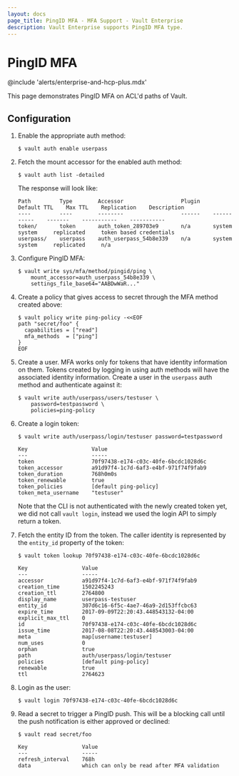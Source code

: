 ```yaml
---
layout: docs
page_title: PingID MFA - MFA Support - Vault Enterprise
description: Vault Enterprise supports PingID MFA type.
---
```


# PingID MFA

@include 'alerts/enterprise-and-hcp-plus.mdx'

This page demonstrates PingID MFA on ACL'd paths of Vault.

## Configuration

1. Enable the appropriate auth method:

   ```text
   $ vault auth enable userpass
   ```

1. Fetch the mount accessor for the enabled auth method:

   ```text
   $ vault auth list -detailed
   ```

   The response will look like:

   ```text
   Path         Type        Accessor                  Plugin    Default TTL    Max TTL    Replication    Description
   ----         ----        --------                  ------    -----------    -------    -----------    -----------
   token/       token       auth_token_289703e9       n/a       system         system     replicated     token based credentials
   userpass/    userpass    auth_userpass_54b8e339    n/a       system         system     replicated     n/a
   ```

1. Configure PingID MFA:

   ```text
   $ vault write sys/mfa/method/pingid/ping \
       mount_accessor=auth_userpass_54b8e339 \
       settings_file_base64="AABDwWaR..."
   ```

1. Create a policy that gives access to secret through the MFA method created
   above:

   ```
   $ vault policy write ping-policy -<<EOF
   path "secret/foo" {
     capabilities = ["read"]
     mfa_methods  = ["ping"]
   }
   EOF
   ```

1. Create a user. MFA works only for tokens that have identity information on
   them. Tokens created by logging in using auth methods will have the associated
   identity information. Create a user in the `userpass` auth method and
   authenticate against it:

   ```text
   $ vault write auth/userpass/users/testuser \
       password=testpassword \
       policies=ping-policy
   ```

1. Create a login token:

   ```text
   $ vault write auth/userpass/login/testuser password=testpassword

   Key                    Value
   ---                    -----
   token                  70f97438-e174-c03c-40fe-6bcdc1028d6c
   token_accessor         a91d97f4-1c7d-6af3-e4bf-971f74f9fab9
   token_duration         768h0m0s
   token_renewable        true
   token_policies         [default ping-policy]
   token_meta_username    "testuser"
   ```

   Note that the CLI is not authenticated with the newly created token yet, we
   did not call `vault login`, instead we used the login API to simply return a
   token.

1. Fetch the entity ID from the token. The caller identity is represented by the
   `entity_id` property of the token:

   ```text
   $ vault token lookup 70f97438-e174-c03c-40fe-6bcdc1028d6c

   Key                 Value
   ---                 -----
   accessor            a91d97f4-1c7d-6af3-e4bf-971f74f9fab9
   creation_time       1502245243
   creation_ttl        2764800
   display_name        userpass-testuser
   entity_id           307d6c16-6f5c-4ae7-46a9-2d153ffcbc63
   expire_time         2017-09-09T22:20:43.448543132-04:00
   explicit_max_ttl    0
   id                  70f97438-e174-c03c-40fe-6bcdc1028d6c
   issue_time          2017-08-08T22:20:43.448543003-04:00
   meta                map[username:testuser]
   num_uses            0
   orphan              true
   path                auth/userpass/login/testuser
   policies            [default ping-policy]
   renewable           true
   ttl                 2764623
   ```

1. Login as the user:

   ```text
   $ vault login 70f97438-e174-c03c-40fe-6bcdc1028d6c
   ```

1. Read a secret to trigger a PingID push. This will be a blocking call until
   the push notification is either approved or declined:

   ```text
   $ vault read secret/foo

   Key                 Value
   ---                 -----
   refresh_interval    768h
   data                which can only be read after MFA validation
   ```
